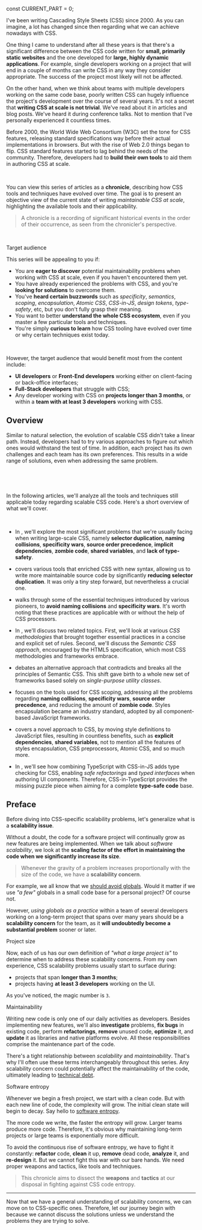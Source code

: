 

const CURRENT_PART = 0;


<TOC current={CURRENT_PART} />

I've been writing Cascading Style Sheets (CSS) since 2000. As you can imagine, a lot has changed since then regarding what we can achieve nowadays with CSS.

One thing I came to understand after all these years is that there's a significant difference between the CSS code written for **small, primarily static websites** and the one developed for **large, highly dynamic applications**. For example, single developers working on a project that will end in a couple of months can write CSS in any way they consider appropriate. The success of the project most likely will not be affected.

On the other hand, when we think about teams with multiple developers working on the same code base, poorly written CSS can hugely influence the project's development over the course of several years. It's not a secret that **writing CSS at scale is not trivial**. We've read about it in articles and blog posts. We've heard it during conference talks. Not to mention that I've personally experienced it countless times.

Before 2000, the World Wide Web Consortium (W3C) set the tone for CSS features, releasing standard specifications way before their actual implementations in browsers. But with the rise of Web 2.0 things began to flip. CSS standard features started to lag behind the needs of the community. Therefore, developers had to **build their own tools** to aid them in authoring CSS at scale.

<br />

You can view this series of articles as a **chronicle**, describing how CSS tools and techniques have evolved over time. The goal is to present an objective view of the current state of writing _maintainable CSS at scale_, highlighting the available tools and their applicability.

> A chronicle is a recording of significant historical events in the order of their occurrence, as seen from the chronicler's perspective.

<br />

<Subheading>Target audience</Subheading>

This series will be appealing to you if:

- You are **eager to discover** potential maintainability problems when working with CSS at scale, even if you haven't encountered them yet.
- You have already experienced the problems with CSS, and you're **looking for solutions** to overcome them.
- You've **heard certain buzzwords** such as _specificity_, _semantics_, _scoping_, _encapsulation_, _Atomic CSS_, _CSS-in-JS_, _design tokens_, _type-safety_, etc, but you don't fully grasp their meaning.
- You want to better **understand the whole CSS ecosystem**, even if you master a few particular tools and techniques.
- You're simply **curious to learn** how CSS tooling have evolved over time or why certain techniques exist today.

<br />

However, the target audience that would benefit most from the content include:

- **UI developers** or **Front-End developers** working either on client-facing or back-office interfaces;
- **Full-Stack developers** that struggle with CSS;
- Any developer working with CSS on **projects longer than 3 months**, or within a **team with at least 3 developers** working with CSS.

## Overview

Similar to natural selection, the evolution of scalable CSS didn't take a linear path. Instead, developers had to try various approaches to figure out which ones would withstand the test of time. In addition, each project has its own challenges and each team has its own preferences. This results in a wide range of solutions, even when addressing the same problem.

<br />

<Figure
  width="grid"
  caption="Timeline of scalable CSS evolution, depincting Atomic CSS and CSS-in-JS branch off from Semantic CSS"
>
  <ThemedImg
    light={img_light.src}
    dark={img_dark.src}
    width={1920}
    height={878}
    alt="Timeline of scalable CSS evolution, depincting Atomic CSS and CSS-in-JS branch off from Semantic CSS"
  />
</Figure>

<br />

In the following articles, we'll analyze all the tools and techniques still applicable today regarding scalable CSS code. Here's a short overview of what we'll cover.

<br />

- In **<LinkTo part={1} />**, we'll explore the most significant problems that we're usually facing when writing large-scale CSS, namely **selector duplication**, **naming collisions**, **specificity wars**, **source order precedence**, **implicit dependencies**, **zombie code**, **shared variables**, and **lack of type-safety**.

- **<LinkTo part={2} />** covers various tools that enriched CSS with new syntax, allowing us to write more maintainable source code by significantly **reducing selector duplication**. It was only a tiny step forward, but nevertheless a crucial one.

- **<LinkTo part={3} />** walks through some of the essential techniques introduced by various pioneers, to **avoid naming collisions** and **specificity wars**. It's worth noting that these practices are applicable with or without the help of CSS processors.

- In **<LinkTo part={4} />**, we'll discuss two related topics. First, we'll look at various _CSS methodologies_ that brought together essential practices in a concise and explicit set of rules. Second, we'll discuss the _Semantic CSS approach_, encouraged by the HTML5 specification, which most CSS methodologies and frameworks embrace.

- **<LinkTo part={5} />** debates an alternative approach that contradicts and breaks all the principles of Semantic CSS. This shift gave birth to a whole new set of frameworks based solely on _single-purpose utility classes_.

- **<LinkTo part={6} />** focuses on the tools used for CSS scoping, addressing all the problems regarding **naming collisions**, **specificity wars**, **source order precedence**, and reducing the amount of **zombie code**. Styles encapsulation became an industry standard, adopted by all component-based JavaScript frameworks.

- **<LinkTo part={7} />** covers a novel approach to CSS, by moving style definitions to JavaScript files, resulting in countless benefits, such as **explicit dependencies**, **shared variables**, not to mention all the features of styles encapsulation, CSS preprocessors, Atomic CSS, and so much more.

- In **<LinkTo part={8} />**, we'll see how combining TypeScript with CSS-in-JS adds type checking for CSS, enabling _safe refactorings_ and _typed interfaces_ when authoring UI components. Therefore, CSS-in-TypeScript provides the missing puzzle piece when aiming for a complete **type-safe code** base.

## Preface

Before diving into CSS-specific scalability problems, let's generalize what is a **scalability issue**.

Without a doubt, the code for a software project will continually grow as new features are being implemented. When we talk about _software scalability_, we look at the **scaling factor of the effort in maintaining the code when we significantly increase its size**.

> Whenever the gravity of a problem increases proportionally with the size of the code, we have a **scalability concern**.

For example, we all know that we [should avoid globals](https://www.oreilly.com/library/view/maintainable-javascript/9781449328092/ch06.html). Would it matter if we use _"a few"_ globals in a small code base for a personal project? Of course not.

However, _using globals as a practice_ within a team of several developers working on a long-term project that spans over many years should be a **scalability concern** for the team, as it **will undoubtedly become a substantial problem** sooner or later.

<Subheading>Project size</Subheading>

Now, each of us has our own definition of _"what a large project is"_ to determine when to address these scalability concerns. From my own experience, CSS scalability problems usually start to surface during:

- projects that span **longer than 3 months**;
- projects having **at least 3 developers** working on the UI.

As you've noticed, the magic number is `3`.

<Subheading>Maintainability</Subheading>

Writing new code is only one of our daily activities as developers. Besides implementing new features, we'll also **investigate** problems, **fix bugs** in existing code, perform **refactorings**, **remove** unused code, **optimize** it, and **update** it as libraries and native platforms evolve. All these responsibilities comprise the maintenance part of the code.

There's a tight relationship between _scalability_ and _maintainability_. That's why I'll often use these terms interchangeably throughout this series. Any scalability concern could potentially affect the maintainability of the code, ultimately leading to [technical debt](/blog/tech-debt-tech-loan).

<Subheading>Software entropy</Subheading>

Whenever we begin a fresh project, we start with a clean code. But with each new line of code, the complexity will grow. The initial clean state will begin to decay. Say hello to [software entropy](https://en.wikipedia.org/wiki/Software_entropy).

The more code we write, the faster the entropy will grow. Larger teams produce more code. Therefore, it's obvious why maintaining long-term projects or large teams is exponentially more difficult.

To avoid the continuous rise of software entropy, we have to fight it constantly: **refactor** code, **clean** it up, **remove** dead code, **analyze** it, and **re-design** it. But we cannot fight this war with our bare hands. We need proper weapons and tactics, like tools and techniques.

> This chronicle aims to dissect the **weapons** and **tactics** at our disposal in fighting against CSS code entropy.

---

Now that we have a general understanding of scalability concerns, we can move on to CSS-specific ones. Therefore, let our journey begin with <LinkTo part={1} /> because we cannot discuss the solutions unless we understand the problems they are trying to solve.
